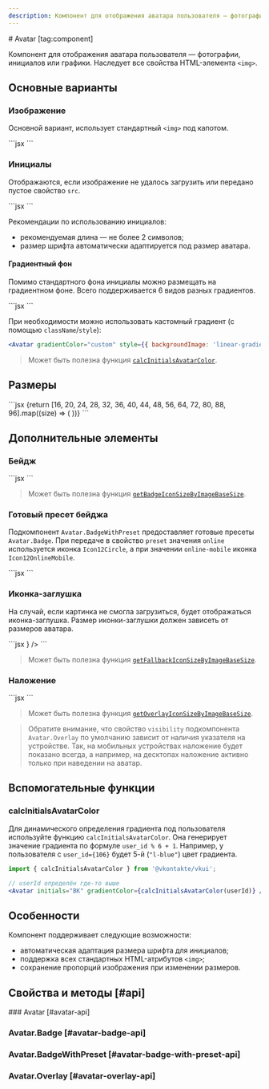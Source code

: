 ```yaml
---
description: Компонент для отображения аватара пользователя — фотографии, инициалов или графики. Наследует все свойства HTML-элемента `<img>`.
---
```


<Overview group="data-display">
# Avatar [tag:component]

Компонент для отображения аватара пользователя — фотографии, инициалов или графики. Наследует все свойства HTML-элемента `<img>`.

</Overview>

## Основные варианты

### Изображение

Основной вариант, использует стандартный `<img>` под капотом.

<Playground>
  ```jsx
  <Avatar src="https://avatars.githubusercontent.com/u/61377022?s=50" alt="Фото пользователя" />
  ```
</Playground>

### Инициалы

Отображаются, если изображение не удалось загрузить или передано пустое свойство `src`.

<Playground>
  ```jsx
  <Avatar initials="ВК" />
  ```
</Playground>

Рекомендации по использованию инициалов:

- рекомендуемая длина — не более 2 символов;
- размер шрифта автоматически адаптируется под размер аватара.

#### Градиентный фон

Помимо стандартного фона инициалы можно размещать на градиентном фоне.
Всего поддерживается 6 видов разных градиентов.

<Playground>
  ```jsx
  <Avatar initials="ВК" gradientColor={6} />
  ```
</Playground>

При необходимости можно использовать кастомный градиент (с помощью `className`/`style`):

```jsx
<Avatar gradientColor="custom" style={{ backgroundImage: 'linear-gradient(...)' }} />
```

> Может быть полезна функция [`calcInitialsAvatarColor`](#calcinitialsavatarcolor).

## Размеры

<Playground>
  ```jsx
  {return [16, 20, 24, 28, 32, 36, 40, 44, 48, 56, 64, 72, 80, 88, 96].map((size) => (
    <Avatar key={size} src="https://avatars.githubusercontent.com/u/32414396?s=100" size={size} />
  ))}
  ```
</Playground>

## Дополнительные элементы

### Бейдж

<Playground>
  ```jsx
  <Avatar src="https://avatars.githubusercontent.com/u/26322098?s=56" size={56}>
    <Avatar.Badge background="stroke">
      <Icon20GiftCircleFillRed />
    </Avatar.Badge>
  </Avatar>
  ```
</Playground>

> Может быть полезна функция [`getBadgeIconSizeByImageBaseSize`](/components/image-base#getbadgeiconsizebyimagebasesize).

### Готовый пресет бейджа

Подкомпонент `Avatar.BadgeWithPreset` предоставляет готовые пресеты `Avatar.Badge`.
При передаче в свойство `preset` значения `online` используется иконка `Icon12Circle`,
а при значении `online-mobile` иконка `Icon12OnlineMobile`.

<Playground>
  ```jsx
  <Avatar src="https://avatars.githubusercontent.com/u/14944123?s=50" size={48}>
    <Avatar.BadgeWithPreset preset="online" />
  </Avatar>
  <Avatar src="https://avatars.githubusercontent.com/u/7431217?s=50" size={48}>
    <Avatar.BadgeWithPreset preset="online-mobile" />
  </Avatar>
  ```
</Playground>

### Иконка-заглушка

На случай, если картинка не смогла загрузиться, будет отображаться иконка-заглушка.
Размер иконки-заглушки должен зависеть от размеров аватара.

<Playground>
  ```jsx
  <Avatar fallbackIcon={<Icon3218CircleOutline />} />
  ```
</Playground>

> Может быть полезна функция [`getFallbackIconSizeByImageBaseSize`](/components/image-base#getfallbackiconsizebyimagebasesize).

### Наложение

<Playground>
  ```jsx
  <Avatar src="https://avatars.githubusercontent.com/u/91548592?s=50">
    <Avatar.Overlay theme="dark" visibility="always">
      <Icon24Camera />
    </Avatar.Overlay>
  </Avatar>
  ```
</Playground>

> Может быть полезна функция [`getOverlayIconSizeByImageBaseSize`](/components/image-base#getoverlayiconsizebyimagebasesize).

> Обратите внимание, что свойство `visibility` подкомпонента `Avatar.Overlay` по умолчанию
> зависит от наличия указателя на устройстве. Так, на мобильных устройствах наложение будет
> показано всегда, а например, на десктопах наложение активно только при наведении на аватар.

## Вспомогательные функции

### calcInitialsAvatarColor

Для динамического определения градиента под пользователя используйте функцию `calcInitialsAvatarColor`.
Она генерирует значение градиента по формуле `user_id % 6 + 1`.
Например, у пользователя с `user_id={106}` будет 5-й (`"l-blue"`) цвет градиента.

```jsx
import { calcInitialsAvatarColor } from '@vkontakte/vkui';

// userId определён где-то выше
<Avatar initials="ВК" gradientColor={calcInitialsAvatarColor(userId)} />;
```

## Особенности

Компонент поддерживает следующие возможности:

- автоматическая адаптация размера шрифта для инициалов;
- поддержка всех стандартных HTML-атрибутов `<img>`;
- сохранение пропорций изображения при изменении размеров.

## Свойства и методы [#api]

<PropsTable name="Avatar">
### Avatar [#avatar-api]

### Avatar.Badge [#avatar-badge-api]

### Avatar.BadgeWithPreset [#avatar-badge-with-preset-api]

### Avatar.Overlay [#avatar-overlay-api]

</PropsTable>
